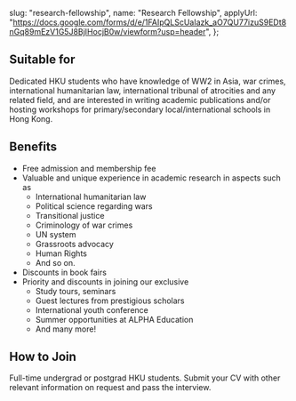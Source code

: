   slug: "research-fellowship",
  name: "Research Fellowship",
  applyUrl: "https://docs.google.com/forms/d/e/1FAIpQLScUaIazk_aO7QU77izuS9EDt8nGq89mEzV1G5J8BjIHocjB0w/viewform?usp=header",
};

## Suitable for

Dedicated HKU students who have knowledge of WW2 in Asia, war crimes, international humanitarian law, international tribunal of atrocities and any related field, and are interested in writing academic publications and/or hosting workshops for primary/secondary local/international schools in Hong Kong.

## Benefits

- Free admission and membership fee
- Valuable and unique experience in academic research in aspects such as
  - International humanitarian law
  - Political science regarding wars
  - Transitional justice
  - Criminology of war crimes
  - UN system
  - Grassroots advocacy
  - Human Rights
  - And so on.
- Discounts in book fairs
- Priority and discounts in joining our exclusive
  - Study tours, seminars
  - Guest lectures from prestigious scholars
  - International youth conference
  - Summer opportunities at ALPHA Education
  - And many more!

## How to Join

Full-time undergrad or postgrad HKU students. Submit your CV with other relevant information on request and pass the interview.
